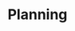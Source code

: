---
title: Planning
indexCards: simple
description: To manage your databases, plan and choose your deployment, cluster type and EDB Postgres database.
navigation: 
- choosing_your_deployment
- choosing_cluster_type
- choosing_postgres_distro
---